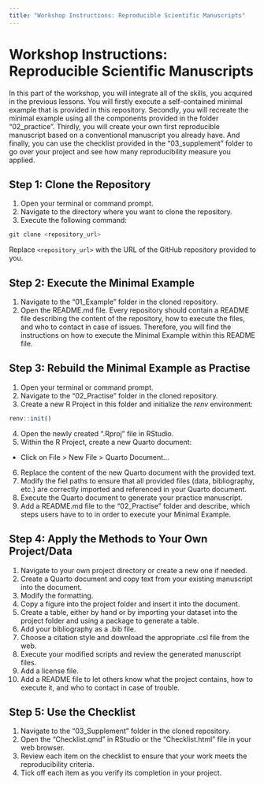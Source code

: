 ```yaml
---
title: "Workshop Instructions: Reproducible Scientific Manuscripts"
---
```


# Workshop Instructions: Reproducible Scientific Manuscripts

In this part of the workshop, you will integrate all of the skills, you acquired in the previous lessons.
You will firstly execute a self-contained minimal example that is provided in this repository.
Secondly, you will recreate the minimal example using all the components provided in the folder "02_practice".
Thirdly, you will create your own first reproducible manuscript based on a conventional manuscript you already have.
And finally, you can use the checklist provided in the "03_supplement" folder to go over your project and see how many reproducibility measure you applied.

<!-- Please insert links to the appropriate workshop components and folders -->

## Step 1: Clone the Repository

1. Open your terminal or command prompt.
2. Navigate to the directory where you want to clone the repository.
3. Execute the following command:

```r
git clone <repository_url>
```

Replace `<repository_url>` with the URL of the GitHub repository provided to you.

## Step 2: Execute the Minimal Example

1. Navigate to the "01_Example" folder in the cloned repository.
2. Open the README.md file. 
Every repository should contain a README file describing the content of the repository, how to execute the files, and who to contact in case of issues. 
Therefore, you will find the instructions on how to execute the Minimal Example within this README file.

## Step 3: Rebuild the Minimal Example as Practise

1. Open your terminal or command prompt.
2. Navigate to the "02_Practise" folder in the cloned repository.
3. Create a new R Project in this folder and initialize the *renv* environment:

```r
renv::init()
```


4. Open the newly created ".Rproj" file in RStudio.
5. Within the R Project, create a new Quarto document:
- Click on File > New File > Quarto Document...
6. Replace the content of the new Quarto document with the provided text.
7. Modify the fiel paths to ensure that all provided files (data, bibliography, etc.) are correctly imported and referenced in your Quarto document.
8. Execute the Quarto document to generate your practice manuscript.
9. Add a README.md file to the "02_Practise" folder and describe, which steps users have to to in order to execute your Minimal Example.

## Step 4: Apply the Methods to Your Own Project/Data

1. Navigate to your own project directory or create a new one if needed.
2. Create a Quarto document and copy text from your existing manuscript into the document.
3. Modify the formatting.
4. Copy a figure into the project folder and insert it into the document.
5. Create a table, either by hand or by importing your dataset into the project folder and using a package to generate a table.
6. Add your bibliography as a .bib file.
7. Choose a citation style and download the appropriate .csl file from the web.
8. Execute your modified scripts and review the generated manuscript files.
9. Add a license file.
10. Add a README file to let others know what the project contains, how to execute it, and who to contact in case of trouble.

## Step 5: Use the Checklist

1. Navigate to the "03_Supplement" folder in the cloned repository.
2. Open the "Checklist.qmd" in RStudio or the "Checklist.html" file in your web browser.
3. Review each item on the checklist to ensure that your work meets the reproducibility criteria.
4. Tick off each item as you verify its completion in your project.

